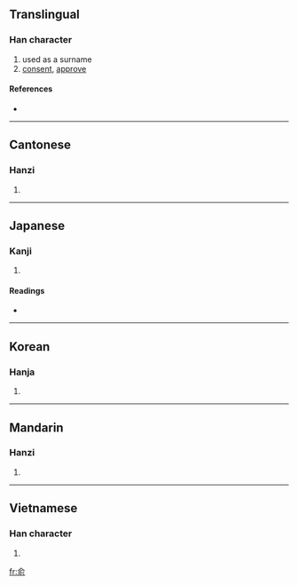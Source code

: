 {{see|兪}}
==Translingual==

===Han character===
{{Han char|rn=9|rad=人|as=07|sn=9|four=8022<sub>1</sub>|canj=人一月弓 (OMBN)}}

# used as a surname
# [[consent]], [[approve]]

====References====
* {{Han ref|kx=0105.210|dkj=00703|dj=0223.020|hdz=10155.030|uh=4FDE|ud=20446|bh=AB5C|bd=43868}}

----

==Cantonese==

===Hanzi===
{{yue-hanzi|jyut=|y=yu4}}

# {{defn|Cantonese|sort=人07}}

----

==Japanese==

===Kanji===
{{ja-kanji|grade=|rs=人07}}

# {{defn|Japanese}}

====Readings====
* {{ja-readings|on=[[ゆ]] (yu)|kun=[[しかり]] (shikari)}}

----

==Korean==

===Hanja===
{{ko-hanja|hangeul=유|rv=yu|mr=yu}}

# {{defn|Korean|sort=人07}}

----

==Mandarin==

===Hanzi===
{{cmn-hanzi|pin=[[yú]] ([[yu2]])|wg=yü<sup>2</sup>}}

# {{defn|Mandarin|sort=人07}}

----

==Vietnamese==

===Han character===
{{vi-hantu|[[du]], [[dũ]]|rs=人07}}

# {{defn|Vietnamese|sort=人07}}

[[fr:俞]]
